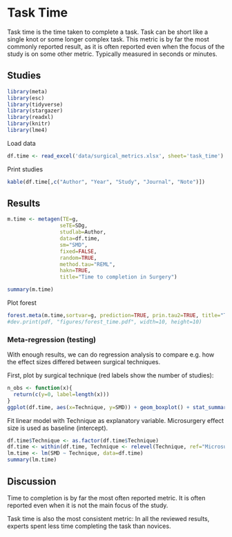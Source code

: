# **Task Time**

Task time is the time taken to complete a task. Task can be short like a single knot or some longer complex task. This metric is by far the most commonly reported result, as it is often reported even when the focus of the study is on some other metric. Typically measured in seconds or minutes.



## Studies
```r
library(meta)
library(esc)
library(tidyverse)
library(stargazer)
library(readxl)
library(knitr)
library(lme4)
```
Load data
```r
df.time <- read_excel('data/surgical_metrics.xlsx', sheet='task_time')
```
Print studies
```r
kable(df.time[,c("Author", "Year", "Study", "Journal", "Note")])
```

## Results
```r
m.time <- metagen(TE=g,
                 seTE=SDg,
                 studlab=Author,
                 data=df.time,
                 sm="SMD",
                 fixed=FALSE,
                 random=TRUE,
                 method.tau="REML",
                 hakn=TRUE,
                 title="Time to completion in Surgery")
```
```r
summary(m.time)
```
Plot forest
```r
forest.meta(m.time,sortvar=g, prediction=TRUE, prin.tau2=TRUE, title="Time to completion in Surgery")
#dev.print(pdf, "figures/forest_time.pdf", width=10, height=10)


```
### Meta-regression (testing)

With enough results, we can do regression analysis to compare e.g. how the effect sizes differed between surgical techniques.

First, plot by surgical technique (red labels show the number of studies):

```r
n_obs <- function(x){
  return(c(y=0, label=length(x)))
}
ggplot(df.time, aes(x=Technique, y=SMD)) + geom_boxplot() + stat_summary(fun.data = n_obs, colour = "red", size = 5, geom = "text")
```


Fit linear model with Technique as explanatory variable. Microsurgery effect size is used as baseline (intercept).

```r
df.time$Technique <- as.factor(df.time$Technique)
df.time <- within(df.time, Technique <- relevel(Technique, ref="Microsurgery"))
lm.time <- lm(SMD ~ Technique, data=df.time)
summary(lm.time)
```


## Discussion

Time to completion is by far the most often reported metric. It is often reported even when it is not the main focus of the study.

Task time is also the most consistent metric: In all the reviewed results, experts spent less time completing the task than novices.




